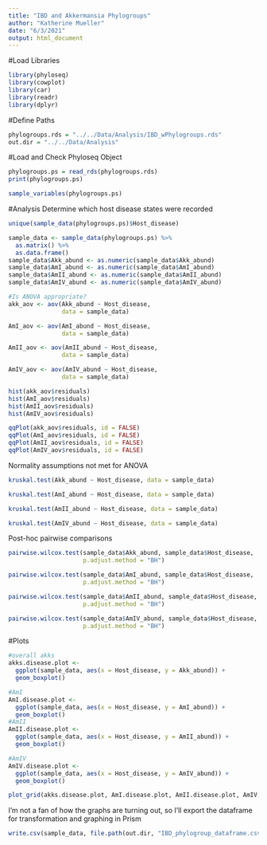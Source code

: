 ```yaml
---
title: "IBD and Akkermansia Phylogroups"
author: "Katherine Mueller"
date: "6/3/2021"
output: html_document
---
```


#Load Libraries
```r
library(phyloseq)
library(cowplot)
library(car)
library(readr)
library(dplyr)
```

#Define Paths
```r
phylogroups.rds = "../../Data/Analysis/IBD_wPhylogroups.rds"
out.dir = "../../Data/Analysis"
```

#Load and Check Phyloseq Object
```r
phylogroups.ps = read_rds(phylogroups.rds)
print(phylogroups.ps)
```

```r
sample_variables(phylogroups.ps)
```

#Analysis
Determine which host disease states were recorded
```r
unique(sample_data(phylogroups.ps)$Host_disease)
```

```r
sample_data <- sample_data(phylogroups.ps) %>%
  as.matrix() %>%
  as.data.frame()
sample_data$Akk_abund <- as.numeric(sample_data$Akk_abund)
sample_data$AmI_abund <- as.numeric(sample_data$AmI_abund)
sample_data$AmII_abund <- as.numeric(sample_data$AmII_abund)
sample_data$AmIV_abund <- as.numeric(sample_data$AmIV_abund)
```

```r
#Is ANOVA appropriate?
akk_aov <- aov(Akk_abund ~ Host_disease,
               data = sample_data)

AmI_aov <- aov(AmI_abund ~ Host_disease,
               data = sample_data)

AmII_aov <- aov(AmII_abund ~ Host_disease,
               data = sample_data)

AmIV_aov <- aov(AmIV_abund ~ Host_disease,
               data = sample_data)

hist(akk_aov$residuals)
hist(AmI_aov$residuals)
hist(AmII_aov$residuals)
hist(AmIV_aov$residuals)
```

```r
qqPlot(akk_aov$residuals, id = FALSE)
qqPlot(AmI_aov$residuals, id = FALSE)
qqPlot(AmII_aov$residuals, id = FALSE)
qqPlot(AmIV_aov$residuals, id = FALSE)
```

Normality assumptions not met for ANOVA
```r
kruskal.test(Akk_abund ~ Host_disease, data = sample_data)

kruskal.test(AmI_abund ~ Host_disease, data = sample_data)

kruskal.test(AmII_abund ~ Host_disease, data = sample_data)

kruskal.test(AmIV_abund ~ Host_disease, data = sample_data)
```
Post-hoc pairwise comparisons
```r
pairwise.wilcox.test(sample_data$Akk_abund, sample_data$Host_disease,
                     p.adjust.method = "BH")

pairwise.wilcox.test(sample_data$AmI_abund, sample_data$Host_disease,
                     p.adjust.method = "BH")

pairwise.wilcox.test(sample_data$AmII_abund, sample_data$Host_disease,
                     p.adjust.method = "BH")

pairwise.wilcox.test(sample_data$AmIV_abund, sample_data$Host_disease,
                     p.adjust.method = "BH")
```

#Plots
```r
#overall akks
akks.disease.plot <-
  ggplot(sample_data, aes(x = Host_disease, y = Akk_abund)) +
  geom_boxplot()

#AmI
AmI.disease.plot <-
  ggplot(sample_data, aes(x = Host_disease, y = AmI_abund)) +
  geom_boxplot()
#AmII
AmII.disease.plot <-
  ggplot(sample_data, aes(x = Host_disease, y = AmII_abund)) +
  geom_boxplot()

#AmIV
AmIV.disease.plot <-
  ggplot(sample_data, aes(x = Host_disease, y = AmIV_abund)) +
  geom_boxplot()
```

```r
plot_grid(akks.disease.plot, AmI.disease.plot, AmII.disease.plot, AmIV.disease.plot, labels = c("All Akks", "AmI", "AmII", "AmIV"))
```

I'm not a fan of how the graphs are turning out, so I'll export the dataframe for transformation and graphing in Prism
```r
write.csv(sample_data, file.path(out.dir, "IBD_phylogroup_dataframe.csv"))
```
